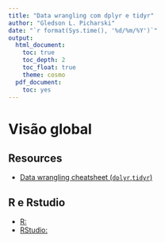```yaml
---
title: "Data wrangling com dplyr e tidyr"
author: "Gledson L. Picharski"
date: "`r format(Sys.time(), '%d/%m/%Y')`"
output: 
  html_document:
    toc: true
    toc_depth: 2
    toc_float: true
    theme: cosmo
  pdf_document:
    toc: yes
---
```

  


# Visão global 


## Resources  

- [Data wrangling cheatsheet (`dplyr`,`tidyr`)](http://ucsb-bren.github.io/refs/cheatsheets/data-wrangling-cheatsheet.pdf)




## R e Rstudio

- [R:](https://cran.rstudio.com/)
- [RStudio:](https://www.rstudio.com/products/rstudio/download/)

